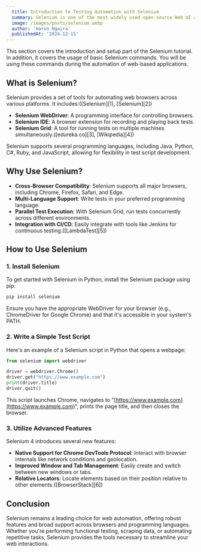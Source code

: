 ```yaml
---
  title: Introduction to Testing Automation with Selenium
  summary: Selenium is one of the most widely used open-source Web UI automation testing tools.
  image: /images/posts/selenium.webp
  author: 'Haron Ngaira'
  publishedAt: '2024-12-15'
---
```


This section covers the introduction and setup part of the Selenium tutorial. In addition, it covers the usage of basic Selenium commands. You will be using these commands during the automation of web-based applications.

## What is Selenium?

Selenium provides a set of tools for automating web browsers across various platforms. It includes:([Selenium][1], [Selenium][2])

* **Selenium WebDriver**: A programming interface for controlling browsers.
* **Selenium IDE**: A browser extension for recording and playing back tests.
* **Selenium Grid**: A tool for running tests on multiple machines simultaneously.([edureka.co][3], [Wikipedia][4])

Selenium supports several programming languages, including Java, Python, C#, Ruby, and JavaScript, allowing for flexibility in test script development.

## Why Use Selenium?

* **Cross-Browser Compatibility**: Selenium supports all major browsers, including Chrome, Firefox, Safari, and Edge.
* **Multi-Language Support**: Write tests in your preferred programming language.
* **Parallel Test Execution**: With Selenium Grid, run tests concurrently across different environments.
* **Integration with CI/CD**: Easily integrate with tools like Jenkins for continuous testing.([LambdaTest][5])

## How to Use Selenium

### 1. Install Selenium

To get started with Selenium in Python, install the Selenium package using pip:

```bash
pip install selenium
```

Ensure you have the appropriate WebDriver for your browser (e.g., ChromeDriver for Google Chrome) and that it's accessible in your system's PATH.&#x20;

### 2. Write a Simple Test Script

Here's an example of a Selenium script in Python that opens a webpage:

```python
from selenium import webdriver

driver = webdriver.Chrome()
driver.get("https://www.example.com")
print(driver.title)
driver.quit()
```

This script launches Chrome, navigates to "[https://www.example.com](https://www.example.com)", prints the page title, and then closes the browser.

### 3. Utilize Advanced Features

Selenium 4 introduces several new features:

* **Native Support for Chrome DevTools Protocol**: Interact with browser internals like network conditions and geolocation.&#x20;
* **Improved Window and Tab Management**: Easily create and switch between new windows or tabs.
* **Relative Locators**: Locate elements based on their position relative to other elements.([BrowserStack][6])

## Conclusion

Selenium remains a leading choice for web automation, offering robust features and broad support across browsers and programming languages. Whether you're performing functional testing, scraping data, or automating repetitive tasks, Selenium provides the tools necessary to streamline your web interactions.



